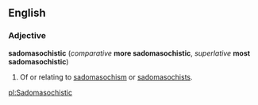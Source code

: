 ==English==
===Adjective===
'''sadomasochistic''' (''comparative'' '''more sadomasochistic''', ''superlative'' '''most sadomasochistic''')

#Of or relating to [[sadomasochism]] or [[sadomasochist]]s.

[[pl:Sadomasochistic]]
